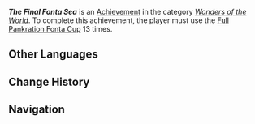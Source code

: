 {{Achievement Infobox
|title        = The Final Fonta Sea
|id           = 81403
|order id     = 1387
|category     = Wonders of the World
|description  = ...a Font of Refreshment!
|requirements = Use the [[Full Pankration Fonta Cup]] 13 times.
|primogems    = 5
|tracking     = Tracks how many times the [[Full Pankration Fonta Cup]] was used.
|topic        = 
|type         = Exploration
|quest        = 
|hidden       = 1
|set          = The Final Fonta Sea
|tier         = 2
|tiers_total  = 3
}}
'''''The Final Fonta Sea''''' is an [[Achievement]] in the category ''[[Wonders of the World]]''. To complete this achievement, the player must use the [[Full Pankration Fonta Cup]] 13 times.

==Other Languages==
{{Other Languages|The Final Fonta Sea}}

==Change History==
{{Change History|4.1}}

==Navigation==
{{Achievement Navbox}}